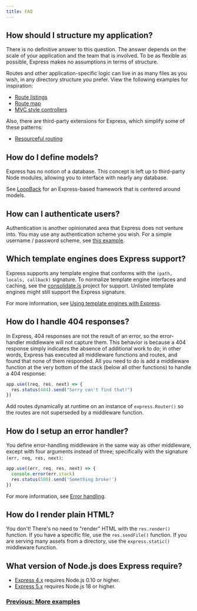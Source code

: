 ```yaml
---
title: FAQ
---
```


## How should I structure my application?

There is no definitive answer to this question. The answer depends
on the scale of your application and the team that is involved. To be as
flexible as possible, Express makes no assumptions in terms of structure.

Routes and other application-specific logic can live in as many files
as you wish, in any directory structure you prefer. View the following
examples for inspiration:

* [Route listings](https://github.com/expressjs/express/blob/4.13.1/examples/route-separation/index.js#L32-L47)
* [Route map](https://github.com/expressjs/express/blob/4.13.1/examples/route-map/index.js#L52-L66)
* [MVC style controllers](https://github.com/expressjs/express/tree/master/examples/mvc)

Also, there are third-party extensions for Express, which simplify some of these patterns:

* [Resourceful routing](https://github.com/expressjs/express-resource)

## How do I define models?

Express has no notion of a database. This concept is
left up to third-party Node modules, allowing you to
interface with nearly any database.

See [LoopBack](http://loopback.io) for an Express-based framework that is centered around models.

## How can I authenticate users?

Authentication is another opinionated area that Express does not
venture into. You may use any authentication scheme you wish.
For a simple username / password scheme, see [this example](https://github.com/expressjs/express/tree/master/examples/auth).


## Which template engines does Express support?

Express supports any template engine that conforms with the `(path, locals, callback)` signature.
To normalize template engine interfaces and caching, see the
[consolidate.js](https://github.com/visionmedia/consolidate.js)
project for support. Unlisted template engines might still support the Express signature.

For more information, see [Using template engines with Express](/{{page.lang}}/guide/using-template-engines.html).

## How do I handle 404 responses?

In Express, 404 responses are not the result of an error, so
the error-handler middleware will not capture them. This behavior is
because a 404 response simply indicates the absence of additional work to do;
in other words, Express has executed all middleware functions and routes,
and found that none of them responded. All you need to
do is add a middleware function at the very bottom of the stack (below all other functions)
to handle a 404 response:

```js
app.use((req, res, next) => {
  res.status(404).send("Sorry can't find that!")
})
```

Add routes dynamically at runtime on an instance of `express.Router()`
so the routes are not superseded by a middleware function.

## How do I setup an error handler?

You define error-handling middleware in the same way as other middleware,
except with four arguments instead of three; specifically with the signature `(err, req, res, next)`:

```js
app.use((err, req, res, next) => {
  console.error(err.stack)
  res.status(500).send('Something broke!')
})
```

For more information, see [Error handling](guide/error-handling.html).

## How do I render plain HTML?

You don't! There's no need to "render" HTML with the `res.render()` function.
If you have a specific file, use the `res.sendFile()` function.
If you are serving many assets from a directory, use the `express.static()`
middleware function.

## What version of Node.js does Express require?

* [Express 4.x](/4x/api.html) requires Node.js 0.10 or higher.
* [Express 5.x](/5x/api.html) requires Node.js 18 or higher.

###  [Previous: More examples ](/starter/examples.html)
